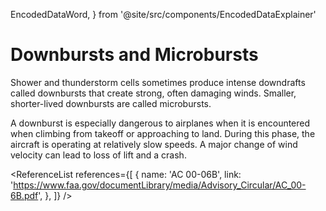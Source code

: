  EncodedDataWord,
} from '@site/src/components/EncodedDataExplainer'

# Downbursts and Microbursts

Shower and thunderstorm cells sometimes produce intense downdrafts called
downbursts that create strong, often damaging winds. Smaller, shorter-lived
downbursts are called microbursts.

A downburst is especially dangerous to airplanes when it is encountered when
climbing from takeoff or approaching to land. During this phase, the aircraft is
operating at relatively slow speeds. A major change of wind velocity can lead to
loss of lift and a crash.

<ReferenceList
  references={[
    {
      name: 'AC 00-06B',
      link: 'https://www.faa.gov/documentLibrary/media/Advisory_Circular/AC_00-6B.pdf',
    },
  ]}
/>
